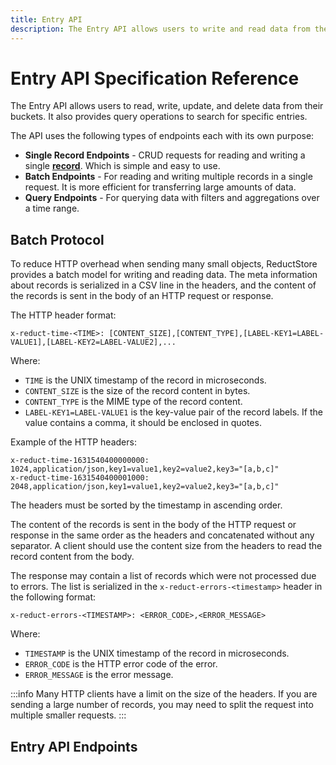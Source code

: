 ```yaml
---
title: Entry API
description: The Entry API allows users to write and read data from their buckets, as well as search for specific entries using query operations.
---
```


<head>
  <link
    rel="canonical"
    href="https://www.reduct.store/docs/http-api/entry-api"
  />
</head>


# Entry API Specification Reference

The Entry API allows users to read, write, update, and delete data from their buckets. It also provides query operations to search for specific entries.

The API uses the following types of endpoints each with its own purpose:

- **Single Record Endpoints** - CRUD requests for reading and writing a single **[record](../glossary#record)**. Which is simple and easy to use.
- **Batch Endpoints** - For reading and writing multiple records in a single request. It is more efficient for transferring large amounts of data.
- **Query Endpoints** - For querying data with filters and aggregations over a time range.

## Batch Protocol

To reduce HTTP overhead when sending many small objects, ReductStore provides a batch model for writing and reading data. The meta information about records is serialized in a CSV line in the headers, and the content of the records is sent in the body of an HTTP request or response.

The HTTP header format:

```
x-reduct-time-<TIME>: [CONTENT_SIZE],[CONTENT_TYPE],[LABEL-KEY1=LABEL-VALUE1],[LABEL-KEY2=LABEL-VALUE2],...
```

Where:

- `TIME` is the UNIX timestamp of the record in microseconds.
- `CONTENT_SIZE` is the size of the record content in bytes.
- `CONTENT_TYPE` is the MIME type of the record content.
- `LABEL-KEY1=LABEL-VALUE1` is the key-value pair of the record labels. If the value contains a comma, it should be enclosed in quotes.

Example of the HTTP headers:

```
x-reduct-time-1631540400000000: 1024,application/json,key1=value1,key2=value2,key3="[a,b,c]"
x-reduct-time-1631540400001000: 2048,application/json,key1=value1,key2=value2,key3="[a,b,c]"
```

The headers must be sorted by the timestamp in ascending order.

The content of the records is sent in the body of the HTTP request or response in the same order as the headers and concatenated without any separator.
A client should use the content size from the headers to read the record content from the body.

The response may contain a list of records which were not processed due to errors. The list is serialized in the `x-reduct-errors-<timestamp>` header in the following format:

```
x-reduct-errors-<TIMESTAMP>: <ERROR_CODE>,<ERROR_MESSAGE>
```

Where:

- `TIMESTAMP` is the UNIX timestamp of the record in microseconds.
- `ERROR_CODE` is the HTTP error code of the error.
- `ERROR_MESSAGE` is the error message.

:::info
Many HTTP clients have a limit on the size of the headers. If you are sending a large number of records, you may need to split the request into multiple smaller requests.
:::

## Entry API Endpoints


<DocCardList />
